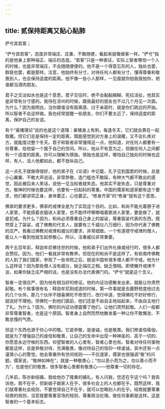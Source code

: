 ```yaml
---
---
---
```

title: 贰保持距离又贴心贴肺
---




俨兮其若客；

“俨兮其若客”，态度非常端庄、庄重、不敢随便，看起来就像做客一样。“俨兮”指的是他身上那种端正、端庄的态度。“若客”只是一种表征，实际上智者哪怕一个人的时候，也是非常端庄，不会随随便便的。他不是一个得意忘形的人，独处也罢，群居也罢，都是那样。注意，他始终有分寸，对待任何人都有分寸，懂得尊重和敬畏别人，也会保持适度的距离。他不像一些小人那样，一见面就你拍我我拍你，把谁都当酒肉朋友。

君子之交淡如水也是这个意思，君子交往时，绝不会黏黏糊糊、死拉活扯，他其实是非常有分寸感的。我待在凉州的时候，跟我最好的朋友也不过几个月见一次面。为什么？因为我明白，当你跟谁没有距离感、过于亲密时，就是你们疏远的开始。所以智者不会这样做。我也经常提醒一些朋友，你们不要太近了，保持适度的距离，保护自己的友谊。

有个“豪猪理论”说的也是这个道理：豪猪身上有刺，每逢冬天，它们就会靠在一起取暖。但它们总是保持一定的距离，既能感觉到对方身上的温暖，又不会扎疼对方，就能度过整个冬天。君子和智者非常懂得这一点，他知道，对任何人都要有一份尊重，给他留一个属于自己的空间。所以，他从不有意为之，但跟任何人之间都有一个适度的距离。你可以理解为慎独，慎独也是这样，哪怕自己独处的时候也这样，有人、没人他都如此，都不放纵自己。

这一点孔子就做得很好，他的弟子在《论语》中记载，孔子见到国君的时候，总是小心翼翼、不敢大声说话，非常恭敬，连门槛也不敢踩，有种大气都不敢出的感觉，因此被后来人笑话，说他一见当权者就失态。他其实不是失态，只是尊重对方。敬神的时候也要这样，也要有一份起码的尊重。中国的儒家和道家都有这个要求，他们都讲究正身，身体要正，心也要正。“修身齐家”的“修身”就有这个意思。

佛家的要求更多，佛家的戒律全是为了实现这个目的。比如，和尚不能光着膀子进人家里，不能搭着衣服进人家里，也不能哼哼唧唧唱着歌进人家里，要是做了，就是犯戒。为什么？因为，和尚必须尊重自己身上的袈裟，尊重袈裟代表的东西，既然穿上了袈裟，成了佛教的代言人，就要有三千威仪八万细行，因为你代表了佛教的庄严。我看过佛教对戒律和威仪的要求，非常细致。一个有道德守戒律的僧人，能让人一看到他就生起恭敬心。所以，注重威仪非常重要。

两千五百年前，释迦牟尼佛住世的时候，他和弟子们出外化缘或经行时，很多人都会赞叹。因为，他们一看就非常有教养。但现在的和尚不是这样了。有些南传佛教的人到了我们国家，参观了一些寺院之后，就说中国有很多僧人都不守戒。他为什么这样说？因为那些僧人没有威仪，缺乏端庄之相，缺乏僧相。即使撇开戒律不谈，如果你缺乏庄严相的话，也是没有办法代表佛门的。“俨兮”就是这个含义。

智者一定很庄严，因为他有相当好的修证。他的内证功德散发出来，就能让你肃然起敬。有个故事很有名：释迦牟尼刚成道的时候，第一件事就是去鹿野苑度他过去的几个伙伴。那几个伙伴不随喜佛陀不修苦行，改行中道，觉得佛陀不好好修行，就说好不理他。但佛陀一到他们面前，他们还是不由自主地站起来，不由自主地行了礼。为什么？因为，佛陀的内证功德震慑了他们，让他们肃然起敬。人们一般都非常尊重智者，也是这个原因。智者身上自然而然地散发着一种让你不敢懈怠、不敢怠慢的气质。

但这个东西也源于你心中的敬。它是恭敬，是虔诚，也是敬畏。我们修虔信瑜伽，就是为了增强自己的虔信和敬畏，让自己的生命中出现一种神圣的、高于一切的、你愿意永远守候的东西。仰望智者的人心里有，智者心里也有。智者对待任何事物都是这样，总是恭敬对待，充满敬畏，像对待自己的信仰一样虔诚，其中还有一点谨慎小心的警觉。他会尊重所有世间规则——不仅道家，儒家也很强调“敬”的问题。儒家说，“敬神如神在”，就是一种敬畏心；“勿以恶小而为之，勿以善小而不为”，也是他们的敬畏，很多智者心里都有敬畏心——他尊重一切的存在。

几年前，陈亦新结婚，我给他办了隆重的婚礼，有人问我，您还在乎这个吗？我告诉他，我不在乎，但新娘子娘家人在乎，很多社会上的人也都在乎。既然这样，我们就尊重社会规则，不要觉得自己不在乎，就可以忽略别人的在乎。经商就要尊重经商的规则，当官就要尊重官场的规则、尊重政治伦理。做任何事都是这样。这是智者的一个基本标志。
